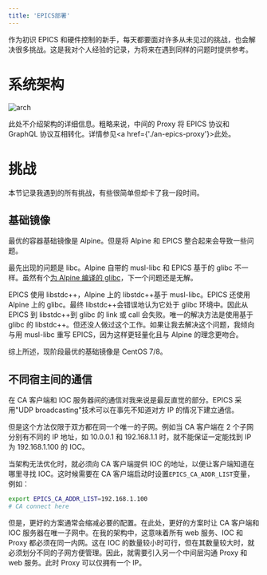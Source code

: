 ```yaml
---
title: 'EPICS部署'
---
```


作为初识 EPICS 和硬件控制的新手，每天都要面对许多从未见过的挑战，也会解决很多挑战。这是我对个人经验的记录，为将来在遇到同样的问题时提供参考。

# 系统架构

![arch](https://res.cloudinary.com/onichandame/image/upload/v1655618759/pic/blog/epics-arch_lvg2dh.png)

此处不介绍架构的详细信息。粗略来说，中间的 Proxy 将 EPICS 协议和 GraphQL 协议互相转化。详情参见<a href={'./an-epics-proxy'}>此处</a>。

# 挑战

本节记录我遇到的所有挑战，有些很简单但却卡了我一段时间。

## 基础镜像

最优的容器基础镜像是 Alpine。但是将 Alpine 和 EPICS 整合起来会导致一些问题。

最先出现的问题是 libc。Alpine 自带的 musl-libc 和 EPICS 基于的 glibc 不一样。虽然有个[为 Alpine 编译的 glibc][alpine-glibc]，下一个问题还是无解。

EPICS 使用 libstdc++，Alpine 上的 libstdc++基于 musl-libc。EPICS 还使用 Alpine 上的 glibc。最终 libstdc++会错误地认为它处于 glibc 环境中。因此从 EPICS 到 libstdc++到 glibc 的 link 或 call 会失败。唯一的解决方法是使用基于 glibc 的 libstdc++。但还没人做过这个工作。如果让我去解决这个问题，我倾向与用 musl-libc 重写 EPICS，因为这样更轻量化且与 Alpine 的理念更吻合。

综上所述，现阶段最优的基础镜像是 CentOS 7/8。

## 不同宿主间的通信

在 CA 客户端和 IOC 服务器间的通信对我来说是最反直觉的部分。EPICS 采用"UDP broadcasting"技术可以在事先不知道对方 IP 的情况下建立通信。

但是这个方法仅限于双方都在同一个唯一的子网。例如当 CA 客户端在 2 个子网分别有不同的 IP 地址，如 10.0.0.1 和 192.168.1.1 时，就不能保证一定能找到 IP 为 192.168.1.100 的 IOC。

当架构无法优化时，就必须向 CA 客户端提供 IOC 的地址，以便让客户端知道在哪里寻找 IOC。这时候需要在 CA 客户端启动时设置`EPICS_CA_ADDR_LIST`变量，例如：

```bash
export EPICS_CA_ADDR_LIST=192.168.1.100
# CA connect here
```

但是，更好的方案通常会缩减必要的配置。在此处，更好的方案时让 CA 客户端和 IOC 服务器在唯一子网中。在我的架构中，这意味着所有 web 服务、IOC 和 Proxy 都必须在同一内网。这在 IOC 的数量较小时可行，但在其数量较大时，就必须划分不同的子网方便管理。因此，就需要引入另一个中间层沟通 Proxy 和 web 服务。此时 Proxy 可以仅拥有一个 IP。

[alpine-glibc]: https://github.com/sgerrand/alpine-pkg-glibc
